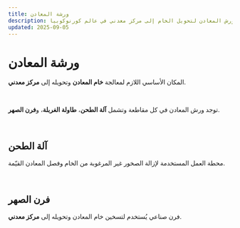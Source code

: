 ```yaml
---
title: ورشة المعادن
description: ورش المعادن لتحويل الخام إلى مركز معدني في عالم كورنوكوبيا.
updated: 2025-09-05
---
```


# ورشة المعادن  

المكان الأساسي اللازم لمعالجة **خام المعادن** وتحويله إلى **مركز معدني**.  

<br />  

توجد ورش المعادن في كل مقاطعة وتشمل **آلة الطحن**، **طاولة الغربلة**، و**فرن الصهر**.  

<br />  

## آلة الطحن 
محطة العمل المستخدمة لإزالة الصخور غير المرغوبة من الخام وفصل المعادن القيّمة.  

<br />  

## فرن الصهر 

فرن صناعي يُستخدم لتسخين خام المعادن وتحويله إلى **مركز معدني**.  
